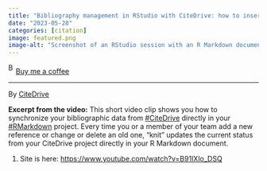 ```yaml
---
title: "Bibliography management in RStudio with CiteDrive: how to insert references in R-Markdown documents"
date: "2023-05-28"
categories: [citation]
image: featured.png
image-alt: "Screenshot of an RStudio session with an R Markdown document open, displaying code chunks for loading libraries, displaying a dataset, and plotting data, alongside the console and environment panes."
---
```


<link href="https://fonts.googleapis.com/css?family=Cookie" rel="stylesheet"><a class="bmc-button" target="_blank" href="https://www.buymeacoffee.com/JoscelinRocha">![Buy me a coffee](https://cdn.buymeacoffee.com/buttons/bmc-new-btn-logo.svg){alt="Buy me a coffee" width="15" height="21"}Buy me a coffee</a>

------------------------------------------------------------------------

By [CiteDrive](https://www.youtube.com/watch?v=B91IXlo_DSQ)

**Excerpt from the video:** This short video clip shows you how to synchronize your bibliographic data from [#CiteDrive](https://www.youtube.com/hashtag/citedrive) directly in your [#RMarkdown](https://www.youtube.com/hashtag/rmarkdown) project. Every time you or a member of your team add a new reference or change or delete an old one, "knit" updates the current status from your CiteDrive project directly in your R Markdown document.

1.  Site is here: <https://www.youtube.com/watch?v=B91IXlo_DSQ>
